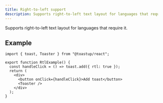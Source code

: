 ```yaml
---
title: Right-to-left support
description: Supports right-to-left text layout for languages that require it.
---
```


Supports right-to-left text layout for languages that require it.


<RtlExample />

## Example

```tsx
import { toast, Toaster } from "@toastup/react";

export function RtlExample() {
  const handleClick = () => toast.add({ rtl: true });
  return (
    <div>
      <button onClick={handleClick}>Add toast</button>
      <Toaster />
    </div>
  );
}
```


<Blob1 />
